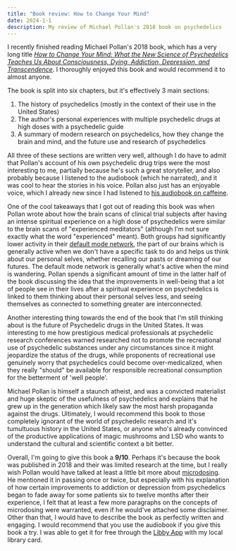 ```yaml
---
title: "Book review: How to Change Your Mind"
date: 2024-1-1
description: My review of Michael Pollan's 2018 book on psychedelics
---
```


I recently finished reading Michael Pollan's 2018 book, which has a very long title *[How to Change Your Mind: What the New Science of Psychedelics Teaches Us About Consciousness, Dying, Addiction, Depression, and Transcendence](https://en.wikipedia.org/wiki/How_to_Change_Your_Mind)*. I thoroughly enjoyed this book and would recommend it to almost anyone. 

The book is split into six chapters, but it's effectively 3 main sections:

1. The history of psychedelics (mostly in the context of their use in the United States)
2. The author's personal experiences with multiple psychedelic drugs at high doses with a psychedelic guide
3. A summary of modern research on psychedelics, how they change the brain and mind, and the future use and research of psychedelics

All three of these sections are written very well, although I do have to admit that Pollan's account of his own psychedelic drug trips were the most interesting to me, partially because he's such a great storyteller, and also probably because I listened to the audiobook (which he narrated), and it was cool to hear the stories in his voice. Pollan also just has an enjoyable voice, which I already new since I had listened to [his audiobook on caffeine](https://michaelpollan.com/books/caffeine-how-coffee-and-tea-created-the-modern-world/).

One of the cool takeaways that I got out of reading this book was when Pollan wrote about how the brain scans of clinical trial subjects after having an intense spiritual experience on a high dose of psychedelics were similar to the brain scans of "experienced meditators" (although I'm not sure exactly what the word "experienced" meant). Both groups had significantly lower activity in their [default mode network](https://en.wikipedia.org/wiki/Default_mode_network), the part of our brains which is generally active when we don't have a specific task to do and helps us think about our personal selves, whether recalling our pasts or dreaming of our futures. The default mode network is generally what's active when the mind is wandering. Pollan spends a significant amount of time in the latter half of the book discussing the idea that the improvements in well-being that a lot of people see in their lives after a spiritual experience on psychedelics is linked to them thinking about their personal selves less, and seeing themselves as connected to something greater are interconnected. 

Another interesting thing towards the end of the book that I'm still thinking about is the future of Psychedelic drugs in the United States. It was interesting to me how prestigious medical professionals at psychedelic research conferences warned researched not to promote the recreational use of psychedelic substances under any circumstances since it might jeopardize the status of the drugs, while proponents of recreational use genuinely worry that psychedelics could become over-medicalized, when they really "should" be available for responsible recreational consumption for the betterment of 'well people'. 

Michael Pollan is himself a staunch atheist, and was a convicted materialist and huge skeptic of the usefulness of psychedelics and explains that he grew up in the generation which likely saw the most harsh propaganda against the drugs. Ultimately, I would recommend this book to those completely ignorant of the world of psychedelic research and it's tumultuous history in the United States, or anyone who's already convinced of the productive applications of magic mushrooms and LSD who wants to understand the cultural and scientific context a bit better. 

Overall, I'm going to give this book a **9/10**. Perhaps it's because the book was published in 2018 and their was limited research at the time, but I really wish Pollan would have talked at least a little bit more about [microdosing](https://en.wikipedia.org/wiki/Psychedelic_microdosing). He mentioned it in passing once or twice, but especially with his explanation of how certain improvements to addiction or depression from psychedelics began to fade away for some patients six to twelve months after their experience, I felt that at least a few more paragraphs on the concepts of microdosing were warranted, even if he would've attached some disclaimer. Other than that, I would have to describe the book as perfectly written and engaging. I would recommend that you use the audiobook if you give this book a try. I was able to get it for free through the [Libby App](https://libbyapp.com/) with my local library card.


